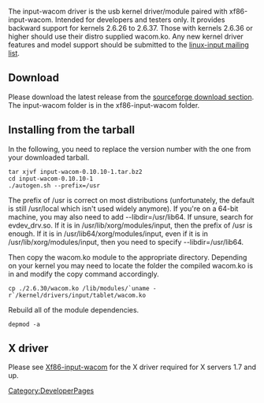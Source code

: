 The input-wacom driver is the usb kernel driver/module paired with xf86-input-wacom.  Intended for developers and testers only.  It provides backward support for kernels 2.6.26 to 2.6.37.  Those with kernels 2.6.36 or higher should use their distro supplied wacom.ko.  Any new kernel driver features and model support should be submitted to the [https://patchwork.kernel.org/project/linux-input/ linux-input mailing list].


== Download ==

Please download the latest release from the [https://sourceforge.net/projects/linuxwacom/files/ sourceforge download section].  The input-wacom folder is in the xf86-input-wacom folder.

== Installing from the tarball ==
In the following, you need to replace the version number with the one from your downloaded tarball.
<pre>
tar xjvf input-wacom-0.10.10-1.tar.bz2
cd input-wacom-0.10.10-1
./autogen.sh --prefix=/usr
</pre>
The prefix of /usr is correct on most distributions (unfortunately, the default is still /usr/local which isn't used widely anymore).  If you're on a 64-bit machine, you may also need to add --libdir=/usr/lib64.  If unsure, search for evdev_drv.so.  If it is in /usr/lib/xorg/modules/input, then the prefix of /usr is enough.  If it is in /usr/lib64/xorg/modules/input, even if it is in /usr/lib/xorg/modules/input, then you need to specify --libdir=/usr/lib64.

Then copy the wacom.ko module to the appropriate directory.  Depending on your kernel you may need to locate the folder the compiled wacom.ko is in and modify the copy command accordingly.
<pre>
cp ./2.6.30/wacom.ko /lib/modules/`uname -r`/kernel/drivers/input/tablet/wacom.ko
</pre>
Rebuild all of the module dependencies.
<pre>
depmod -a
</pre>

== X driver ==
Please see [[Xf86-input-wacom]] for the X driver required for X servers 1.7 and up.

[[Category:DeveloperPages]]